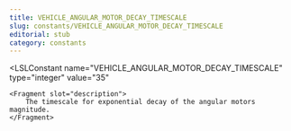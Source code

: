 ```yaml
---
title: VEHICLE_ANGULAR_MOTOR_DECAY_TIMESCALE
slug: constants/VEHICLE_ANGULAR_MOTOR_DECAY_TIMESCALE
editorial: stub
category: constants
---
```


<LSLConstant
	name="VEHICLE_ANGULAR_MOTOR_DECAY_TIMESCALE"
	type="integer"
	value="35"
>
	<Fragment slot="description">
		The timescale for exponential decay of the angular motors magnitude.
	</Fragment>
</LSLConstant>
